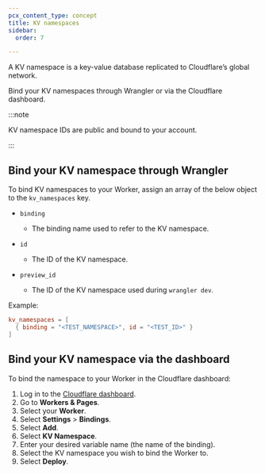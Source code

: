 ```yaml
---
pcx_content_type: concept
title: KV namespaces
sidebar:
  order: 7

---
```


A KV namespace is a key-value database replicated to Cloudflare’s global network.

Bind your KV namespaces through Wrangler or via the Cloudflare dashboard.

:::note

KV namespace IDs are public and bound to your account.

:::

## Bind your KV namespace through Wrangler

To bind KV namespaces to your Worker, assign an array of the below object to the `kv_namespaces` key.

* `binding` <Type text="string" /> <MetaInfo text="required" />

  * The binding name used to refer to the KV namespace.

* `id` <Type text="string" /> <MetaInfo text="required" />

  * The ID of the KV namespace.

* `preview_id` <Type text="string" /> <MetaInfo text="optional" />

  * The ID of the KV namespace used during `wrangler dev`.

Example:

<WranglerConfig>

```toml title="wrangler.toml"
kv_namespaces = [
  { binding = "<TEST_NAMESPACE>", id = "<TEST_ID>" }
]
```

</WranglerConfig>

## Bind your KV namespace via the dashboard

To bind the namespace to your Worker in the Cloudflare dashboard:

1. Log in to the [Cloudflare dashboard](https://dash.cloudflare.com).
2. Go to **Workers & Pages**.
3. Select your **Worker**.
4. Select **Settings** > **Bindings**.
5. Select **Add**.
6. Select **KV Namespace**.
7. Enter your desired variable name (the name of the binding).
8. Select the KV namespace you wish to bind the Worker to.
9. Select **Deploy**.
